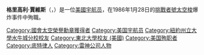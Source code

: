 {{宇航员信息框
| 姓名     = 格里高利·賈維斯
| 照片     = Gregory Jarvis (NASA) cropped.jpg
| 标题     = 美国国家航空航天局宇航员
| 国籍     = {{USA}}
| 状态     = [[STS-51-L|STS-51-L]]中牺牲
| 出生日期 = 1944年8月24日
| 出生地点 = {{USA}}[[密歇根州|密歇根州]][[底特律|底特律]]
| 去世日期 = {{death_date_and_age|1986|1|28|1944|8|24}}
| 去世地点 = {{USA}}[[佛罗里达州|佛罗里达州]][[卡纳维拉尔角|卡纳维拉尔角]]
| 之前职业 = [[工程师|工程师]]
| 选择     = 
| 太空时间 = 
| 任务     = [[STS-51-L|STS-51-L]]
| 任务徽章 = [[File:STS-51-L.svg|30px]]
|}}
'''格里高利·賈維斯'''（{{lang-en|'''Gregory Jarvis'''}}，{{bd|1944年|8月24日|1986年|1月28日|}}）是一位[[美國|美國]][[宇航员|宇航员]]，在1986年1月28日的[[挑戰者號太空梭|挑戰者號太空梭]]爆炸事件中殉職。

{{宇航员小作品}}
{{國會太空榮譽勳章}}

{{authority control}}
{{DEFAULTSORT:Jarvis, Gregory}}
[[Category:國會太空榮譽勳章獲得者|Category:國會太空榮譽勳章獲得者]]
[[Category:美国宇航员|Category:美国宇航员]]
[[Category:紐約州立大學水牛城分校校友|Category:紐約州立大學水牛城分校校友]]
[[Category:東北大學校友_(美國)|Category:東北大學校友 (美國)]]
[[Category:美国殉职者|Category:美国殉职者]]
[[Category:底特律人|Category:底特律人]]
[[Category:雷神公司人物|Category:雷神公司人物]]